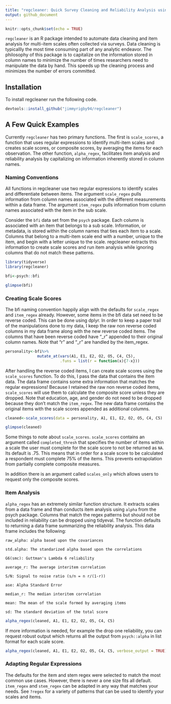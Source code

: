 ```yaml
---
title: "regcleaner: Quick Survey Cleaning and Reliability Analysis using Regular Expressions"
output: github_document
---
```


```r
knitr::opts_chunk$set(echo = TRUE)
```

`regcleaner` is an R package intended to automate data cleaning and item analysis for multi-item scales often collected via surveys. Data cleaning is typicallly the most time consuming part of any analytic endeavor. The philosophy of this package is to capitalize on the information stored in column names to minimize the number of times researchers need to manipulate the data by hand. This speeds up the cleaning process and minimizes the number of errors committed. 

## Installation

To install regcleaner run the following code. 

```r
devtools::install_github("jimmyrigby94/regcleaner")
```

## A Few Quick Examples

Currently `regcleaner` has two primary functions. The first is `scale_scores`, a function that uses regular expressions to identify multi-item scales and creates scale scores, or composite scores, by averaging the items for each observation. The other function, `alpha_regex`, facilitates item analysis and reliability analysis by capitalizing on information inherently stored in column names. 

### Naming Conventions
All functions in regcleaner use two regular expressions to identify scales and differentiate between items. The argument `scale_regex` pulls information from column names associated with the different measurements within a data frame. The argument `item_regex` pulls information from column names associated with the item in the sub scale. 

Consider the `bfi` data set from the `psych` package. Each column is associated with an item that belongs to a sub scale. Information, or metadata, is stored within the column names that ties each item to a scale. Columns that belong to a multi-item scale end with a number, unique to the item, and begin with a letter unique to the scale. regcleaner extracts this information to create scale scores and run item analysis while ignoring columns that do not match these patterns.

```r
library(tidyverse)
library(regcleaner)

bfi<-psych::bfi

glimpse(bfi)
```

### Creating Scale Scores
The bfi naming convention happily align with the defaults for `scale_regex` and `item_regex` already. However, some items in the bfi data set need to be reverse coded. This can be done using dplyr. In order to keep a paper trail of the manipulations done to my data, I keep the raw non reverse coded columns in my data frame along with the new reverse coded items. The columns that have been reverse coded have "_r" appended to their original column names. Note that "r" and "_r" are handled by the item_regex. 

```r
personality<-bfi%>%
              mutate_at(vars(A1, E1, E2, O2, O5, C4, C5),
                        .funs = list(r = function(x){7-x}))
```

After handling the reverse coded items, I can create scale scores using the `scale_scores` function. To do this, I pass the data that contains the item data. The data frame contains some extra information that matches the regular expressions! Because I retained the raw non reverse coded items, `scale_scores` will use them to calculate the composite score unless they are dropped. Note that education, age, and gender do not need to be dropped because they don't match the `item_regex`. The new data frame contains the original items with the scale scores appended as additional columns. 

```r
cleaned<-scale_scores(data = personality, A1, E1, E2, O2, O5, C4, C5)

glimpse(cleaned)
```

Some things to note about `scale_scores`. `scale_scores` contains an argument called `completed_thresh` that specifies the number of items within a scale the user must complete for the scale score to not be returned as `NA`. Its default is .75. This means that in order for a scale score to be calculated a respondent must complete 75% of the items. This prevents extrapolation from partially complete composite measures. 

In addition there is an argument called `scales_only` which allows users to request only the composite scores. 


### Item Analysis

`alpha_regex` has an extremely similar function structure. It extracts scales from a data frame and than conducts item analysis using `alpha` from the psych package. Columns that match the regex patterns but should not be included in reliability can be dropped using tidyeval. The function defaults to returning a data frame summarizing the reliability analysis. This data frame includes the following: 

    raw_alpha: alpha based upon the covariances

    std.alpha: The standarized alpha based upon the correlations

    G6(smc): Guttman's Lambda 6 reliability

    average_r: The average interitem correlation
    
    S/N: Signal to noise ratio (s/n = n r/(1-r))
    
    ase: Alpha Standard Error

    median_r: The median interitem correlation

    mean: The mean of the scale formed by averaging items

    sd: The standard deviation of the total score


```r
alpha_regex(cleaned, A1, E1, E2, O2, O5, C4, C5)
```

If more information is needed, for example the drop one reliability, you can request robust output which returns all the output from `psych::alpha` in list format for each scale score. 

```r
alpha_regex(cleaned, A1, E1, E2, O2, O5, C4, C5, verbose_output = TRUE)
```

### Adapting Regular Expressions
The defaults for the item and stem regex were selected to match the most common use cases. However, there is never a one size fits all default. `item_regex` and `stem_regex` can be adapted in any way that matches your needs. See `?regex` for a variety of patterns that can be used to identify your scales and items.

